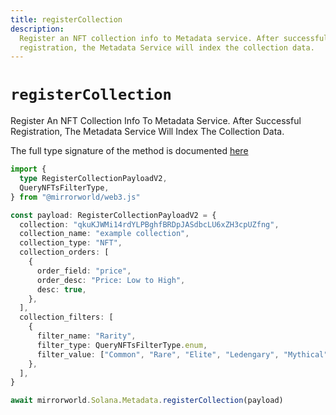 ```yaml
---
title: registerCollection
description:
  Register an NFT collection info to Metadata service. After successful
  registration, the Metadata Service will index the collection data.
---
```


# `registerCollection`

Register An NFT Collection Info To Metadata Service. After Successful
Registration, The Metadata Service Will Index The Collection Data.

The full type signature of the method is documented
[here](https://github.com/mirrorworld-universe/mirrorworld-sdk-js/blob/d4a2075770fb8ec1e39c23c35a64cf3e06874bfd/packages/core/src/types/metadata.common.v2.ts#L63)

```ts
import {
  type RegisterCollectionPayloadV2,
  QueryNFTsFilterType,
} from "@mirrorworld/web3.js"

const payload: RegisterCollectionPayloadV2 = {
  collection: "qkuKJWMi14rdYLPBghfBRDpJASdbcLU6xZH3cpUZfng",
  collection_name: "example collection",
  collection_type: "NFT",
  collection_orders: [
    {
      order_field: "price",
      order_desc: "Price: Low to High",
      desc: true,
    },
  ],
  collection_filters: [
    {
      filter_name: "Rarity",
      filter_type: QueryNFTsFilterType.enum,
      filter_value: ["Common", "Rare", "Elite", "Ledengary", "Mythical"],
    },
  ],
}

await mirrorworld.Solana.Metadata.registerCollection(payload)
```
